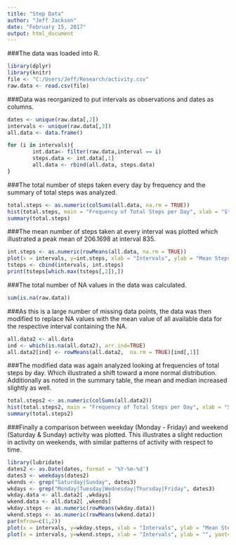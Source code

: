 ```yaml
---
title: "Step Data"
author: "Jeff Jackson"
date: "February 15, 2017"
output: html_document
---
```


###The data was loaded into R.

```r
library(dplyr)
library(knitr)
file <- "C:/Users/Jeff/Research/activity.csv"
raw.data <- read.csv(file)
```


###Data was reorganized to put intervals as observations and dates as columns.


```r
dates <- unique(raw.data[,2])
intervals <- unique(raw.data[,3])
all.data <- data.frame()

for (i in intervals){
        int.data<- filter(raw.data,interval == i)
        steps.data <- int.data[,1]
        all.data <- rbind(all.data, steps.data)
}
```


###The total number of steps taken every day by frequency and the summary of total steps was analyzed.


```r
total.steps <- as.numeric(colSums(all.data, na.rm = TRUE))
hist(total.steps, main = "Frequency of Total Steps per Day", xlab = "Steps per Day")
summary(total.steps)
```


###The mean number of steps taken at every interval was plotted which illustrated a peak mean of 206.1698 at interval 835.


```r
int.steps <- as.numeric(rowMeans(all.data, na.rm = TRUE))
plot(x = intervals, y=int.steps, xlab = "Intervals", ylab = "Mean Steps", main = "Mean Steps by Interval", pch = 20, cex = 0.5)
tsteps <- cbind(intervals, int.steps)
print(tsteps[which.max(tsteps[,2]),])
```


###The total number of NA values in the data was calculated.


```r
sum(is.na(raw.data))
```


###As this is a large number of missing data points, the data was then modified to replace NA values with the mean value of all available data for the respective interval containing the NA.


```r
all.data2 <- all.data
ind <- which(is.na(all.data2), arr.ind=TRUE)
all.data2[ind] <- rowMeans(all.data2,  na.rm = TRUE)[ind[,1]]
```


###The modified data was again analyzed looking at frequencies of total steps by day. Which illustrated a shift toward a more normal distribution. Additionally as noted in the summary table, the mean and median increased slightly as well.


```r
total.steps2 <- as.numeric(colSums(all.data2))
hist(total.steps2, main = "Frequency of Total Steps per Day", xlab = "Steps per Day")
summary(total.steps2)
```


###Finally a comparison between weekday (Monday - Friday) and weekend (Saturday & Sunday) activity was plotted.  This illustrates a slight reduction in activity on weekends, with similar patterns of activity with respect to time.


```r
library(lubridate)
dates2 <- as.Date(dates, format = '%Y-%m-%d')
dates3 <- weekdays(dates2)
wkends <- grep("Saturday|Sunday", dates3)
wkdays <- grep("Monday|Tuesday|Wednesday|Thursday|Friday", dates3)
wkday.data <- all.data2[ ,wkdays]
wkend.data <- all.data2[ ,wkends]
wkday.steps <- as.numeric(rowMeans(wkday.data))
wkend.steps <- as.numeric(rowMeans(wkend.data))
par(mfrow=c(1,2))
plot(x = intervals, y=wkday.steps, xlab = "Intervals", ylab = "Mean Steps", main = "Weekday Mean Steps by Interval", ylim = c(0,250), pch = 20, cex = 0.5)
plot(x = intervals, y=wkend.steps, xlab = "Intervals", ylab = "", yaxt="n", main = "Weekend Mean Steps by Interval", ylim = c(0,250), col = "red", pch = 20, cex = 0.5)
```

